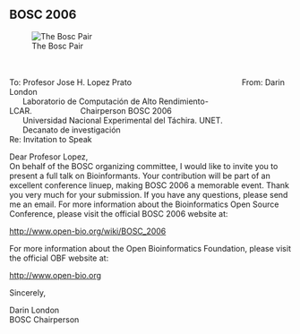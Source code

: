 == BOSC 2006 ==
[[Image:Pear.png|The Bosc Pair]]  

<br><br>

To:  Profesor Jose H. Lopez Prato&nbsp;&nbsp;&nbsp;&nbsp;&nbsp;&nbsp;&nbsp;&nbsp;&nbsp;&nbsp;&nbsp;&nbsp;&nbsp;&nbsp;&nbsp;&nbsp;&nbsp;&nbsp;&nbsp;&nbsp;&nbsp;&nbsp;&nbsp;&nbsp;&nbsp;&nbsp;&nbsp;&nbsp;&nbsp;&nbsp;&nbsp;&nbsp;&nbsp;&nbsp;&nbsp;&nbsp;&nbsp;&nbsp;&nbsp;&nbsp;&nbsp;&nbsp;&nbsp;&nbsp;&nbsp;&nbsp;&nbsp;&nbsp;&nbsp;&nbsp;From: Darin London<br>
&nbsp;&nbsp;&nbsp;&nbsp;&nbsp;&nbsp;Laboratorio de Computación de Alto Rendimiento-LCAR.&nbsp;&nbsp;&nbsp;&nbsp;&nbsp;&nbsp;&nbsp;&nbsp;&nbsp;&nbsp;&nbsp;&nbsp;&nbsp;&nbsp;&nbsp;&nbsp;&nbsp;&nbsp;&nbsp;&nbsp;&nbsp;&nbsp;Chairperson BOSC 2006<br>
&nbsp;&nbsp;&nbsp;&nbsp;&nbsp;&nbsp;Universidad Nacional Experimental del Táchira. UNET.<br>
&nbsp;&nbsp;&nbsp;&nbsp;&nbsp;&nbsp;Decanato de investigación<br>

Re: Invitation to Speak

Dear Profesor Lopez,<br>
On behalf of the BOSC organizing committee, I would like to invite you
to present a full talk on Bioinformants.  Your contribution will be part
of an excellent conference linuep, making BOSC 2006 a memorable event.
Thank you very much for your submission.  If you have any questions,
please send me an email.  For more information about the Bioinformatics Open
Source Conference, please visit the official BOSC 2006 website at:

http://www.open-bio.org/wiki/BOSC_2006

For more information about the Open Bioinformatics Foundation, please visit the official OBF
website at:

http://www.open-bio.org

Sincerely,



Darin London<br>
BOSC Chairperson